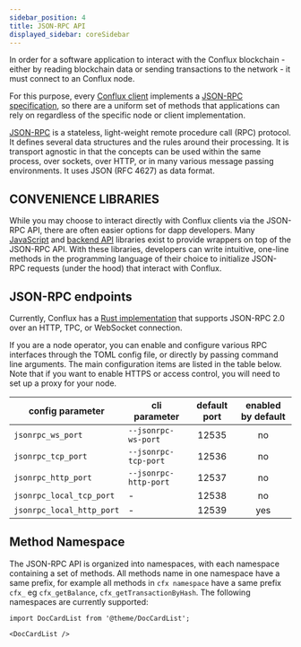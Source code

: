 ```yaml
---
sidebar_position: 4
title: JSON-RPC API
displayed_sidebar: coreSidebar
---
```


In order for a software application to interact with the Conflux blockchain - either by reading blockchain data or sending transactions to the network - it must connect to an Conflux node.

For this purpose, every [Conflux client](https://github.com/conflux-chain/conflux-rust) implements a [JSON-RPC specification](https://github.com/Conflux-Chain/jsonrpc-spec), so there are a uniform set of methods that applications can rely on regardless of the specific node or client implementation.

[JSON-RPC](https://www.jsonrpc.org/specification) is a stateless, light-weight remote procedure call (RPC) protocol. It defines several data structures and the rules around their processing. It is transport agnostic in that the concepts can be used within the same process, over sockets, over HTTP, or in many various message passing environments. It uses JSON (RFC 4627) as data format.

## CONVENIENCE LIBRARIES

While you may choose to interact directly with Conflux clients via the JSON-RPC API, there are often easier options for dapp developers. Many [JavaScript](https://github.com/conflux-chain/js-conflux-sdk) and [backend API](https://github.com/conflux-chain/go-conflux-sdk) libraries exist to provide wrappers on top of the JSON-RPC API. With these libraries, developers can write intuitive, one-line methods in the programming language of their choice to initialize JSON-RPC requests (under the hood) that interact with Conflux.

## JSON-RPC endpoints

Currently, Conflux has a [Rust implementation](https://github.com/Conflux-Chain/conflux-rust) that supports JSON-RPC 2.0 over an HTTP, TPC, or WebSocket connection.

If you are a node operator, you can enable and configure various RPC interfaces through the TOML config file, or directly by passing command line arguments. The main configuration items are listed in the table below. Note that if you want to enable HTTPS or access control, you will need to set up a proxy for your node.

| config parameter          | cli parameter         | default port   | enabled by default   |
| ------------------------- | --------------------- | :------------: | :------------------: |
| `jsonrpc_ws_port`         | `--jsonrpc-ws-port`   | 12535          | no                   |
| `jsonrpc_tcp_port`        | `--jsonrpc-tcp-port`  | 12536          | no                   |
| `jsonrpc_http_port`       | `--jsonrpc-http-port` | 12537          | no                   |
| `jsonrpc_local_tcp_port`  | -                     | 12538          | no                   |
| `jsonrpc_local_http_port` | -                     | 12539          | yes                  |

## Method Namespace

The JSON-RPC API is organized into namespaces, with each namespace containing a set of methods. All methods name in one namespace have a same prefix, for example all methods in `cfx namespace` have a same prefix `cfx_` eg `cfx_getBalance`, `cfx_getTransactionByHash`. The following namespaces are currently supported:

```mdx-code-block
import DocCardList from '@theme/DocCardList';

<DocCardList />
```
